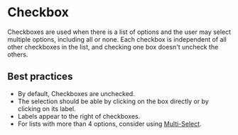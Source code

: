 
# Checkbox

Checkboxes are used when there is a list of options and the user may select multiple options, including all or none. Each checkbox is independent of all other checkboxes in the list, and checking one box doesn't uncheck the others.

## Best practices

- By default, Checkboxes are unchecked.
- The selection should be able by clicking on the box directly or by clicking on its label.
- Labels appear to the right of checkboxes.
- For lists with more than 4 options, consider using [Multi-Select](/components/multiselect).

<Demo src='pages/components/checkbox/Checkbox' />
